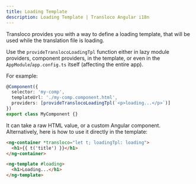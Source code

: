 ```yaml
---
title: Loading Template
description: Loading Template | Transloco Angular i18n
---
```


Transloco provides you with a way to define a loading template, that will be used while the translation file is loading.

Use the `provideTranslocoLoadingTpl` function either in lazy module providers, component providers, in the template, or even in the `AppModule`/`app.config.ts` itself (affecting the entire app).

For example:


```ts {4} title="my-comp.component.ts"
@Component({
  selector: 'my-comp',
  templateUrl: './my-comp.component.html',
  providers: [provideTranslocoLoadingTpl(`<p>loading...</p>`)]
})
export class MyComponent {}
```

It can take a raw HTML value, or a custom Angular component. Alternatively, here is how to use it directly in the template:

```html {1} title="my-comp.component.html"
<ng-container *transloco="let t; loadingTpl: loading">
  <h1>{{ t('title') }}</h1>
</ng-container>

<ng-template #loading>
  <h1>Loading...</h1>
</ng-template>
```
